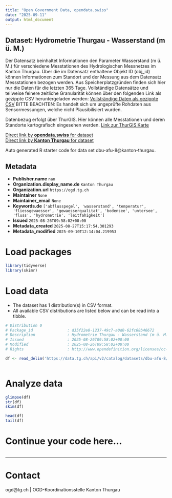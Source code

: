```yaml
---
title: "Open Government Data, opendata.swiss"
date: "2025-09-11"
output: html_document
---
```


## Dataset: Hydrometrie Thurgau - Wasserstand (m ü. M.)

Der Datensatz beinhaltet Informationen den Parameter Wasserstand (m ü. M.) für verschiedene Messtationen des Hydrologischen Messnetzes im Kanton Thurgau. Über die im Datensatz enthaltene Objekt ID (obj_id) können Informationen zum Standort und der Messung aus dem Datensatz Messstationen bezogen werden.
Aus Speicherplatzgründen finden sich hier nur die Daten für die letzten 365 Tage. Vollständige Datensätze und teilweise feinere zeitliche Granularität können über den folgenden Link als gezippte CSV heruntergeladen werden:
[Vollsträndige Daten als gezippte CSV](https://ogdtg.ch/hydrodaten/wasserstand_m_u_m_full.csv.gz)
BITTE BEACHTEN: Es handelt sich um ungeprüfte Rohdaten aus Sensormessungen, welche nicht Plausibilisiert wurden.

Datenbezug erfolgt über ThurGIS. Hier können alle Messtationen und deren Standorte kartografisch eingesehen werden.
[Link zur ThurGIS Karte](https://map.geo.tg.ch/apps/mf-geoadmin3/?lang=de&topic=ech&layers=hydrologische_messnetze_werterhebung&layers_opacity=0.9)

[Direct link by **opendata.swiss** for dataset](https://opendata.swiss/de/dataset/hydrometrie-thurgau-wasserstand-m-u-m)<br>
[Direct link by **Kanton Thurgau** for dataset](https://data.tg.ch/explore/dataset/dbu-afu-8/)

Auto generated R starter code for data set dbu-afu-8@kanton-thurgau.

## Metadata

- **Publisher.name** `nan`
- **Organization.display_name.de** `Kanton Thurgau`
- **Organization.url** `https://ogd.tg.ch`
- **Maintainer** `None`
- **Maintainer_email** `None`
- **Keywords.de** `['abflusspegel', 'wasserstand', 'temperatur', 'fliessgewaesser', 'gewaesserqualitat', 'bodensee', 'untersee', 'fluss', 'hydrometrie', 'leitfahigkeit']`
- **Issued** `2025-08-26T09:58:02+00:00`
- **Metadata_created** `2025-08-27T15:17:54.301293`
- **Metadata_modified** `2025-09-10T12:14:04.219953`


# Load packages

```r

library(tidyverse)
library(skimr)

```

# Load data

-   The dataset has 1 distribution(s) in CSV format.
-   All available CSV distributions are listed below and can be read into a tibble.

```r

# Distribution 0
# Package_id               : d35f22e8-1237-49c7-a0d0-62fc68b46672
# Description              : Hydrometrie Thurgau - Wasserstand (m ü. M.) (csv)
# Issued                   : 2025-08-26T09:58:02+00:00
# Modified                 : 2025-08-26T09:58:02+00:00
# Rights                   : http://www.opendefinition.org/licenses/cc-by/

df <- read_delim('https://data.tg.ch/api/v2/catalog/datasets/dbu-afu-8/exports/csv?use_labels=true')



```

# Analyze data

```r

glimpse(df)
str(df)
skim(df)

head(df)
tail(df)

```

# Continue your code here...

```r

```

------------------------------------------------------------------------

# Contact

ogd@tg.ch | OGD-Koordinationsstelle Kanton Thurgau
